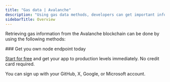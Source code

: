 ---
title: "Gas data | Avalanche"
description: "Using gas data methods, developers can get important information about the gas prices and estimated gas required for transactions on the Avalanche blockchain. This information is crucial in building efficient and cost-effective decentralized applications on the Avalanche network."
sidebarTitle: Overview
---

Retrieving gas information from the Avalanche blockchain can be done by using the following methods:

<CardGroup>
  <Card title="eth_estimateGas" href="/api-reference/avalanche_node_api/gas_data/eth_estimateGas" icon="angle-right" horizontal />
  <Card title="eth_gasPrice" href="/api-reference/avalanche_node_api/gas_data/eth_gasPrice" icon="angle-right" horizontal />
</CardGroup>

<Check>
  ### Get you own node endpoint today

  [Start for free](https://console.chainstack.com/) and get your app to production levels immediately. No credit card required.

  You can sign up with your GitHub, X, Google, or Microsoft account.
</Check>
